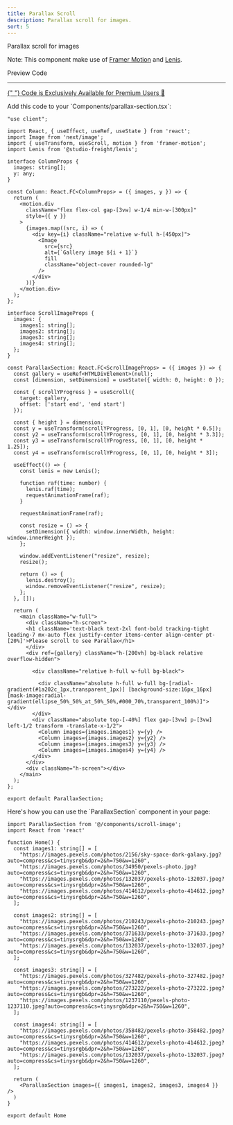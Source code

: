 ```yaml
---
title: Parallax Scroll
description: Parallax scroll for images.
sort: 5
---
```




<span class="text-lg leading-2">Parallax scroll for images </span>
<p class="text-lg leading-2">Note: This component make use of <a href="https://www.framer.com/motion/?utm_source=google&utm_medium=adwords&utm_campaign=PerfMax-Framer-ControlTargets-M-July2024-PUBLISH_&gad_source=1&gclid=CjwKCAjwufq2BhAmEiwAnZqw8iQHYFimAknshtnhwXAVafAjrBrvaTfMZ1Fw_OYk4Ht1JHbH_hXYehoCi1IQAvD_BwE" class="font-semibold">Framer Motion</a> and <a href="https://www.npmjs.com/package/@studio-freight/lenis" className="font-semibold">Lenis</a>.</p>


 <div className={cn("relative my-4 flex flex-col space-y-2 ")} {...props}>

<Tabs defaultValue="preview" >
<div className="flex items-center justify-between pb-3 ">
  <TabsList aria-label="Pricing section" className="w-full justify-start rounded-none border-b bg-transparent p-0">
    <TabsTrigger value="preview" className="relative h-9 rounded-none border-b-2 border-b-transparent bg-transparent px-4 pb-3 pt-2 font-semibold text-muted-foreground shadow-none transition-none data-[state=active]:border-b-primary data-[state=active]:text-foreground data-[state=active]:shadow-none">Preview</TabsTrigger>
    <TabsTrigger value="code" className="relative h-9 rounded-none border-b-2 border-b-transparent bg-transparent px-4 pb-3 pt-2 font-semibold text-muted-foreground shadow-none transition-none data-[state=active]:border-b-primary data-[state=active]:text-foreground data-[state=active]:shadow-none">Code</TabsTrigger>
  </TabsList>
  </div>
  <TabsContent value="preview" className="relative rounded-md px-4 border rounded-lg "> 
    <div className="w-full h-auto md:h-[500px] lg:h-[600px]">
      <ParallaxSection />
    </div>
  </TabsContent>

  <TabsContent value="code">
  <div className="z-10 flex min-h-[5rem] items-center justify-center cursor-pointer border-4 border-black">
      <a href="/pricing-section" style={{textDecoration: 'none'}}>
        <AnimatedGradientText className="border-[4px]">
           <hr className="mx-2 h-1 w-[2px] shrink-0 bg-gray-300" />{" "}
          <span
            className={cn(
              `inline animate-gradient bg-gradient-to-r from-[#ffaa40] via-[#9c40ff] to-[#ffaa40] bg-[length:var(--bg-size)_100%] bg-clip-text text-transparent text-lg font-semibold tracking-tighter`,
            )}
          >
            Code is Exclusively Available for Premium Users  🎉 
          </span>
          <ChevronRight className="ml-1 size-3 transition-transform duration-300 ease-in-out group-hover:translate-x-0.5" />
        </AnimatedGradientText>
      </a>
    </div>


  

<CheckPaidStatus>
 <p className="font-semibold ">Add this code to your `Components/parallax-section.tsx`: </p>

```tsx
"use client";

import React, { useEffect, useRef, useState } from 'react';
import Image from 'next/image';
import { useTransform, useScroll, motion } from 'framer-motion';
import Lenis from '@studio-freight/lenis';

interface ColumnProps {
  images: string[];
  y: any;
}

const Column: React.FC<ColumnProps> = ({ images, y }) => {
  return (
    <motion.div 
      className="flex flex-col gap-[3vw] w-1/4 min-w-[300px]"
      style={{ y }}
    >
      {images.map((src, i) => (
        <div key={i} className="relative w-full h-[450px]">
          <Image 
            src={src}
            alt={`Gallery image ${i + 1}`}
            fill
            className="object-cover rounded-lg"
          />
        </div>
      ))}
    </motion.div>
  );
};

interface ScrollImageProps {
  images: {
    images1: string[];
    images2: string[];
    images3: string[];
    images4: string[];
  };
}

const ParallaxSection: React.FC<ScrollImageProps> = ({ images }) => {
  const gallery = useRef<HTMLDivElement>(null);
  const [dimension, setDimension] = useState({ width: 0, height: 0 });
  
  const { scrollYProgress } = useScroll({
    target: gallery,
    offset: ['start end', 'end start']
  });

  const { height } = dimension;
  const y = useTransform(scrollYProgress, [0, 1], [0, height * 0.5]);
  const y2 = useTransform(scrollYProgress, [0, 1], [0, height * 3.3]);
  const y3 = useTransform(scrollYProgress, [0, 1], [0, height * 1.25]);
  const y4 = useTransform(scrollYProgress, [0, 1], [0, height * 3]);

  useEffect(() => {
    const lenis = new Lenis();
    
    function raf(time: number) {
      lenis.raf(time);
      requestAnimationFrame(raf);
    }
    
    requestAnimationFrame(raf);

    const resize = () => {
      setDimension({ width: window.innerWidth, height: window.innerHeight });
    };

    window.addEventListener("resize", resize);
    resize();

    return () => {
      lenis.destroy();
      window.removeEventListener("resize", resize);
    };
  }, []);

  return (
    <main className="w-full">
      <div className="h-screen">
      <h1 className='text-black text-2xl font-bold tracking-tight leading-7 mx-auto flex justify-center items-center align-center pt-[20%]'>Please scroll to see Parallax</h1>
      </div>
      <div ref={gallery} className="h-[200vh] bg-black relative overflow-hidden">
      
        <div className="relative h-full w-full bg-black">
       
          <div className="absolute h-full w-full bg-[radial-gradient(#1a202c_1px,transparent_1px)] [background-size:16px_16px] [mask-image:radial-gradient(ellipse_50%_50%_at_50%_50%,#000_70%,transparent_100%)]"></div>
        </div>
        <div className="absolute top-[-40%] flex gap-[3vw] p-[3vw] left-1/2 transform -translate-x-1/2">
          <Column images={images.images1} y={y} />
          <Column images={images.images2} y={y2} />
          <Column images={images.images3} y={y3} />
          <Column images={images.images4} y={y4} />
        </div>
      </div>
      <div className="h-screen"></div>
    </main>
  );
};

export default ParallaxSection;
```

<p className="font-semibold ">Here's how you can use the `ParallaxSection` component in your page:</p>

```tsx
import ParallaxSection from '@/components/scroll-image';
import React from 'react'

function Home() {
  const images1: string[] = [
    "https://images.pexels.com/photos/2156/sky-space-dark-galaxy.jpg?auto=compress&cs=tinysrgb&dpr=2&h=750&w=1260",
    "https://images.pexels.com/photos/34950/pexels-photo.jpg?auto=compress&cs=tinysrgb&dpr=2&h=750&w=1260",
    "https://images.pexels.com/photos/132037/pexels-photo-132037.jpeg?auto=compress&cs=tinysrgb&dpr=2&h=750&w=1260",
    "https://images.pexels.com/photos/414612/pexels-photo-414612.jpeg?auto=compress&cs=tinysrgb&dpr=2&h=750&w=1260",
  ];
  
  const images2: string[] = [
    "https://images.pexels.com/photos/210243/pexels-photo-210243.jpeg?auto=compress&cs=tinysrgb&dpr=2&h=750&w=1260",
    "https://images.pexels.com/photos/371633/pexels-photo-371633.jpeg?auto=compress&cs=tinysrgb&dpr=2&h=750&w=1260",
    "https://images.pexels.com/photos/132037/pexels-photo-132037.jpeg?auto=compress&cs=tinysrgb&dpr=2&h=750&w=1260",
  ];
  
  const images3: string[] = [
    "https://images.pexels.com/photos/327482/pexels-photo-327482.jpeg?auto=compress&cs=tinysrgb&dpr=2&h=750&w=1260",
    "https://images.pexels.com/photos/273222/pexels-photo-273222.jpeg?auto=compress&cs=tinysrgb&dpr=2&h=750&w=1260",
    "https://images.pexels.com/photos/1237110/pexels-photo-1237110.jpeg?auto=compress&cs=tinysrgb&dpr=2&h=750&w=1260",
  ];
  
  const images4: string[] = [
    "https://images.pexels.com/photos/358482/pexels-photo-358482.jpeg?auto=compress&cs=tinysrgb&dpr=2&h=750&w=1260",
    "https://images.pexels.com/photos/414612/pexels-photo-414612.jpeg?auto=compress&cs=tinysrgb&dpr=2&h=750&w=1260",
    "https://images.pexels.com/photos/132037/pexels-photo-132037.jpeg?auto=compress&cs=tinysrgb&dpr=2&h=750&w=1260",
  ];
  
  return (
    <ParallaxSection images={{ images1, images2, images3, images4 }} />
  )
}

export default Home
```

</CheckPaidStatus>
  </TabsContent>
</Tabs>





</div>





